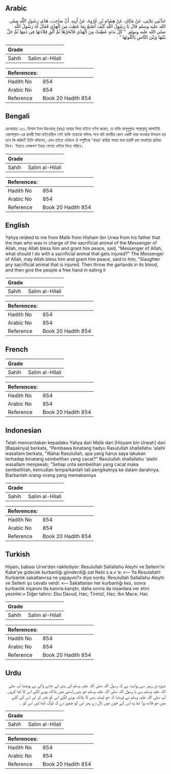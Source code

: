 ## Arabic


<div dir="rtl" lang="ar" style={{fontSize:'larger',backgroundColor:'#f8f9fa',padding:20}}>
حَدَّثَنِي يَحْيَى، عَنْ مَالِكٍ، عَنْ هِشَامِ بْنِ عُرْوَةَ، عَنْ أَبِيهِ، أَنَّ صَاحِبَ، هَدْىِ رَسُولِ اللَّهِ صلى الله عليه وسلم قَالَ يَا رَسُولَ اللَّهِ كَيْفَ أَصْنَعُ بِمَا عَطِبَ مِنَ الْهَدْىِ فَقَالَ لَهُ رَسُولُ اللَّهِ صلى الله عليه وسلم ‏ "‏ كُلُّ بَدَنَةٍ عَطِبَتْ مِنَ الْهَدْىِ فَانْحَرْهَا ثُمَّ أَلْقِ قِلاَدَتَهَا فِي دَمِهَا ثُمَّ خَلِّ بَيْنَهَا وَبَيْنَ النَّاسِ يَأْكُلُونَهَا ‏"‏ ‏.‏
</div>
<div style={{backgroundColor:'#f8f9fa',padding:20, marginBottom: 10}}><table> <thead> <tr> <th>Grade</th> <th></th> </tr> </thead> <tbody> <tr><td>Sahih</td><td>Salim al-Hilali</td></tr></tbody></table><table> <thead> <tr> <th>References:</th> <th></th> </tr> </thead> <tbody><tr><td>Hadith No</td><td>854</td></tr><tr><td>Arabic No</td><td>854</td></tr><tr><td>Reference</td><td>Book 20 Hadith 854</td></tr></tbody></table></div>

## Bengali


<div dir="ltr" lang="bn" style={{fontSize:'larger',backgroundColor:'#f8f9fa',padding:20}}>
রেওয়ায়ত ১৫১. হিশাম ইবন উরওয়াহ্ (রহঃ) তাহার পিতা হইতে বর্ণনা করেন, যে ব্যক্তি রাসূলুল্লাহ সাল্লাল্লাহু আলাইহি ওয়াসাল্লাম-এর হাদয়ী নিয়া যাইতেছিল সেই ব্যক্তি তাহাকে বলিলঃ পথে যদি হাদয়ীর কোন একটি মারা যাওয়ার উপক্রম হয় তবে কি করিব? তিনি বলিলেন, এমন হইতে দেখিলে ঐ পশুটিকে 'নাহর' করিয়া গলায় বাধা হারটি রক্ত মাখাইয়া রাখিয়া দিবে। ইহাতে লোকগণ ইহার গোশত খাইয়া নিতে পরিবে।
</div>
<div style={{backgroundColor:'#f8f9fa',padding:20, marginBottom: 10}}><table> <thead> <tr> <th>Grade</th> <th></th> </tr> </thead> <tbody> <tr><td>Sahih</td><td>Salim al-Hilali</td></tr></tbody></table><table> <thead> <tr> <th>References:</th> <th></th> </tr> </thead> <tbody><tr><td>Hadith No</td><td>854</td></tr><tr><td>Arabic No</td><td>854</td></tr><tr><td>Reference</td><td>Book 20 Hadith 854</td></tr></tbody></table></div>

## English


<div dir="ltr" lang="en" style={{fontSize:'larger',backgroundColor:'#f8f9fa',padding:20}}>
Yahya related to me from Malik from Hisham ibn Urwa from his father that the man who was in charge of the sacrificial animal of the Messenger of Allah, may Allah bless him and grant him peace, said, "Messenger of Allah, what should I do with a sacrificial animal that gets injured?" The Messenger of Allah, may Allah bless him and grant him peace, said to him, "Slaughter any sacrificial animal that is injured. Then throw the garlands in its blood, and then give the people a free hand in eating it
</div>
<div style={{backgroundColor:'#f8f9fa',padding:20, marginBottom: 10}}><table> <thead> <tr> <th>Grade</th> <th></th> </tr> </thead> <tbody> <tr><td>Sahih</td><td>Salim al-Hilali</td></tr></tbody></table><table> <thead> <tr> <th>References:</th> <th></th> </tr> </thead> <tbody><tr><td>Hadith No</td><td>854</td></tr><tr><td>Arabic No</td><td>854</td></tr><tr><td>Reference</td><td>Book 20 Hadith 854</td></tr></tbody></table></div>

## French


<div dir="ltr" lang="fr" style={{fontSize:'larger',backgroundColor:'#f8f9fa',padding:20}}>

</div>
<div style={{backgroundColor:'#f8f9fa',padding:20, marginBottom: 10}}><table> <thead> <tr> <th>Grade</th> <th></th> </tr> </thead> <tbody> <tr><td>Sahih</td><td>Salim al-Hilali</td></tr></tbody></table><table> <thead> <tr> <th>References:</th> <th></th> </tr> </thead> <tbody><tr><td>Hadith No</td><td>854</td></tr><tr><td>Arabic No</td><td>854</td></tr><tr><td>Reference</td><td>Book 20 Hadith 854</td></tr></tbody></table></div>

## Indonesian


<div dir="ltr" lang="id" style={{fontSize:'larger',backgroundColor:'#f8f9fa',padding:20}}>
Telah menceritakan kepadaku Yahya dari Malik dari [Hisyam bin Urwah] dari [Bapaknya] berkata, "Pembawa binatang hadyu Rasulullah shallallahu 'alaihi wasallam berkata, "Wahai Rasulullah, apa yang harus saya lakukan terhadap binatang sembelihan yang cacat?" Rasulullah shallallahu 'alaihi wasallam menjawab; "Setiap unta sembelihan yang cacat maka sembelihlah, kemudian lemparkanlah tali pengikatnya ke dalam darahnya. Biarkanlah orang-orang yang memakannya
</div>
<div style={{backgroundColor:'#f8f9fa',padding:20, marginBottom: 10}}><table> <thead> <tr> <th>Grade</th> <th></th> </tr> </thead> <tbody> <tr><td>Sahih</td><td>Salim al-Hilali</td></tr></tbody></table><table> <thead> <tr> <th>References:</th> <th></th> </tr> </thead> <tbody><tr><td>Hadith No</td><td>854</td></tr><tr><td>Arabic No</td><td>854</td></tr><tr><td>Reference</td><td>Book 20 Hadith 854</td></tr></tbody></table></div>

## Turkish


<div dir="ltr" lang="tr" style={{fontSize:'larger',backgroundColor:'#f8f9fa',padding:20}}>
Hişam, babası Urve'den naklediyor: Resulullah Sallallahu Aleyhi ve Sellem'in Kabe'ye gidecek kurbanlığı gönderdiği zat Nebi s.a.v.'e: «— Ya Resulallah! Kurbanlık sakatlanırsa ne yapayım?» diye sordu. Resulullah Sallallahu Aleyhi ve Sellem şu cevabı verdi: «— Sakatlanan her kurbanlığı kes, sonra kurbanlık nişanını da kanına karıştır, daha sonra da insanlara ver etini yesinler.» Diğer tahric: Ebu Davud, Hac; Tirmizî, Hac; İbn Mace, Hac
</div>
<div style={{backgroundColor:'#f8f9fa',padding:20, marginBottom: 10}}><table> <thead> <tr> <th>Grade</th> <th></th> </tr> </thead> <tbody> <tr><td>Sahih</td><td>Salim al-Hilali</td></tr></tbody></table><table> <thead> <tr> <th>References:</th> <th></th> </tr> </thead> <tbody><tr><td>Hadith No</td><td>854</td></tr><tr><td>Arabic No</td><td>854</td></tr><tr><td>Reference</td><td>Book 20 Hadith 854</td></tr></tbody></table></div>

## Urdu


<div dir="rtl" lang="ur" style={{fontSize:'larger',backgroundColor:'#f8f9fa',padding:20}}>
عروہ بن زبیر سے روایت ہے کہ رسول اللہ صلی اللہ علیہ وسلم کی ہدی لے جانے والے نے پوچھا آپ صلی اللہ علیہ وسلم سے یا رسول اللہ صلی اللہ علیہ وسلم جو ہدی راستے میں ہلاک ہونے لگے اس کا کیا کروں آپ صلی اللہ علیہ وسلم نے فرمایا کہ جو اونٹ ہدی کا ہلاک ہونے لگے اس کو نحر کر اور اس کے گلے میں جو قلادہ پڑا تھا وہ اس کے خون میں ڈال دے پھر اس کو چھوڑ دے کہ لوگ کھا لیں اس کو ۔
</div>
<div style={{backgroundColor:'#f8f9fa',padding:20, marginBottom: 10}}><table> <thead> <tr> <th>Grade</th> <th></th> </tr> </thead> <tbody> <tr><td>Sahih</td><td>Salim al-Hilali</td></tr></tbody></table><table> <thead> <tr> <th>References:</th> <th></th> </tr> </thead> <tbody><tr><td>Hadith No</td><td>854</td></tr><tr><td>Arabic No</td><td>854</td></tr><tr><td>Reference</td><td>Book 20 Hadith 854</td></tr></tbody></table></div>